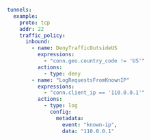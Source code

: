 ```yaml
tunnels:
  example:
    proto: tcp
    addr: 22
    traffic_policy:
      inbound:
        - name: DenyTrafficOutsideUS
          expressions:
            - "conn.geo.country_code != 'US'"
          actions:
            - type: deny
        - name: "LogRequestsFromKnownIP"
          expressions:
            - "conn.client_ip == '110.0.0.1'"
          actions:
            - type: log
              config:
                metadata:
                  event: "known-ip",
                  data: "110.0.0.1"
```
